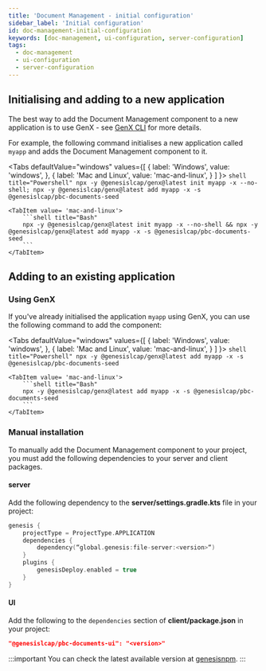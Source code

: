 ```yaml
---
title: 'Document Management - initial configuration'
sidebar_label: 'Initial configuration'
id: doc-management-initial-configuration
keywords: [doc-management, ui-configuration, server-configuration]
tags:
  - doc-management
  - ui-configuration
  - server-configuration
---
```



## Initialising and adding to a new application

The best way to add the Document Management component to a new application is to use GenX - see [GenX CLI](/docs/06_operations/03_commands/04_Genx_CLI.mdx) for more details.

For example, the following command initialises a new application called `myapp` and adds the Document Management component to it.

<Tabs
    defaultValue="windows"
    values={[
        { label: 'Windows', value: 'windows', },
        { label: 'Mac and Linux', value: 'mac-and-linux', }
    ]
    }>
    <TabItem value="windows">
        ```shell title="Powershell"
        npx -y @genesislcap/genx@latest init myapp -x --no-shell; npx -y @genesislcap/genx@latest add myapp -x -s @genesislcap/pbc-documents-seed
        ```
    </TabItem>

    <TabItem value= 'mac-and-linux'>
        ```shell title="Bash"
        npx -y @genesislcap/genx@latest init myapp -x --no-shell && npx -y @genesislcap/genx@latest add myapp -x -s @genesislcap/pbc-documents-seed
        ```
    </TabItem>
</Tabs>

## Adding to an existing application

### Using GenX

If you've already initialised the application `myapp` using GenX, you can use the following command to add the component:

<Tabs
    defaultValue="windows"
    values={[
        { label: 'Windows', value: 'windows', },
        { label: 'Mac and Linux', value: 'mac-and-linux', }
    ]
    }>
    <TabItem value="windows">
        ```shell title="Powershell"
        npx -y @genesislcap/genx@latest add myapp -x -s @genesislcap/pbc-documents-seed
        ```
    </TabItem>

    <TabItem value= 'mac-and-linux'>
        ```shell title="Bash"
        npx -y @genesislcap/genx@latest add myapp -x -s @genesislcap/pbc-documents-seed
        ```
    </TabItem>
</Tabs>

### Manual installation
To manually add the Document Management component to your project, you must add the following dependencies to your server and client packages.

#### server
Add the following dependency to the **server/settings.gradle.kts** file in your project:

```kotlin
genesis {
    projectType = ProjectType.APPLICATION
    dependencies {
        dependency(“global.genesis:file-server:<version>“)
    }
    plugins {
        genesisDeploy.enabled = true
    }
}
```

#### UI
Add the following to the `dependencies` section of **client/package.json** in your project:

```json
"@genesislcap/pbc-documents-ui": "<version>"
```

:::important
You can check the latest available version at [genesisnpm](https://www.npmjs.com/~genesisnpm).
:::
